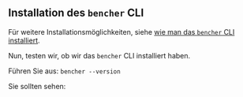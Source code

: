 
## Installation des `bencher` CLI

<CliInstallScripts />

Für weitere Installationsmöglichkeiten, siehe [wie man das `bencher` CLI installiert](/de/docs/how-to/install-cli).

Nun, testen wir, ob wir das `bencher` CLI installiert haben.

Führen Sie aus: `bencher --version`

Sie sollten sehen:

<QSCliVersionOutput />